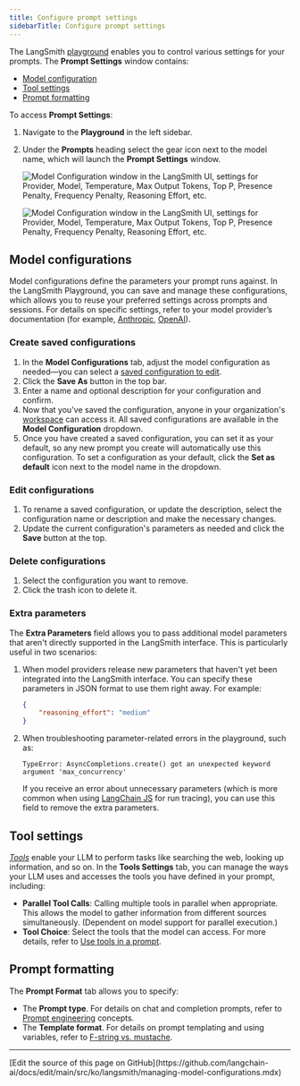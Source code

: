 ```yaml
---
title: Configure prompt settings
sidebarTitle: Configure prompt settings
---
```


The LangSmith [playground](/langsmith/prompt-engineering-concepts#prompt-playground) enables you to control various settings for your prompts. The **Prompt Settings** window contains:

- [Model configuration](#model-configurations)
- [Tool settings](#tool-settings)
- [Prompt formatting](#prompt-formatting)

To access **Prompt Settings**:

1. Navigate to the **Playground** in the left sidebar.
1. Under the **Prompts** heading select the gear <Icon icon="gear" iconType="solid" /> icon next to the model name, which will launch the **Prompt Settings** window.

    <div style={{ textAlign: 'center' }}>
    <img
        className="block dark:hidden"
        src="/langsmith/images/model-config-light.png"
        alt="Model Configuration window in the LangSmith UI, settings for Provider, Model, Temperature, Max Output Tokens, Top P, Presence Penalty, Frequency Penalty, Reasoning Effort, etc."
    />

    <img
        className="hidden dark:block"
        src="/langsmith/images/model-config-dark.png"
        alt="Model Configuration window in the LangSmith UI, settings for Provider, Model, Temperature, Max Output Tokens, Top P, Presence Penalty, Frequency Penalty, Reasoning Effort, etc."
    />
    </div>

## Model configurations

Model configurations define the parameters your prompt runs against. In the LangSmith Playground, you can save and manage these configurations, which allows you to reuse your preferred settings across prompts and sessions. For details on specific settings, refer to your model provider’s documentation (for example, [Anthropic](https://docs.claude.com/en/api/messages), [OpenAI](https://platform.openai.com/docs/api-reference/responses/create)).

### Create saved configurations

1. In the **Model Configurations** tab, adjust the model configuration as needed—you can select a [saved configuration to edit](#edit-configurations).
1. Click the **Save As** button in the top bar.
1. Enter a name and optional description for your configuration and confirm.
1. Now that you've saved the configuration, anyone in your organization's [workspace](/langsmith/administration-overview#workspaces) can access it. All saved configurations are available in the **Model Configuration** dropdown.
1. Once you have created a saved configuration, you can set it as your default, so any new prompt you create will automatically use this configuration. To set a configuration as your default, click the **Set as default** <Icon icon="thumbtack" iconType="solid" /> icon next to the model name in the dropdown.

### Edit configurations

1. To rename a saved configuration, or update the description, select the configuration name or description and make the necessary changes.
1. Update the current configuration's parameters as needed and click the **Save** button at the top.

### Delete configurations

1. Select the configuration you want to remove.
1. Click the trash <Icon icon="trash" iconType="solid" /> icon to delete it.

### Extra parameters

The **Extra Parameters** field allows you to pass additional model parameters that aren't directly supported in the LangSmith interface. This is particularly useful in two scenarios:

1. When model providers release new parameters that haven't yet been integrated into the LangSmith interface. You can specify these parameters in JSON format to use them right away. For example:

    ```json
    {
        "reasoning_effort": "medium"
    }
    ```

1. When troubleshooting parameter-related errors in the playground, such as:

    ```
    TypeError: AsyncCompletions.create() got an unexpected keyword argument 'max_concurrency'
    ```

    If you receive an error about unnecessary parameters (which is more common when using [LangChain JS](/oss/python/langchain/overview) for run tracing), you can use this field to remove the extra parameters.

## Tool settings

[_Tools_](/langsmith/prompt-engineering-concepts#tools) enable your LLM to perform tasks like searching the web, looking up information, and so on. In the **Tools Settings** tab, you can manage the ways your LLM uses and accesses the tools you have defined in your prompt, including:

- **Parallel Tool Calls**: Calling multiple tools in parallel when appropriate. This allows the model to gather information from different sources simultaneously. (Dependent on model support for parallel execution.)
- **Tool Choice**: Select the tools that the model can access. For more details, refer to [Use tools in a prompt](/langsmith/use-tools).

## Prompt formatting

The **Prompt Format** tab allows you to specify:

- The **Prompt type**. For details on chat and completion prompts, refer to [Prompt engineering](/langsmith/prompt-engineering-concepts#chat-vs-completion) concepts.
- The **Template format**. For details on prompt templating and using variables, refer to [F-string vs. mustache](/langsmith/prompt-engineering-concepts##f-string-vs-mustache).

---

<Callout icon="pen-to-square" iconType="regular">
  [Edit the source of this page on GitHub](https://github.com/langchain-ai/docs/edit/main/src/ko/langsmith/managing-model-configurations.mdx)
</Callout>
